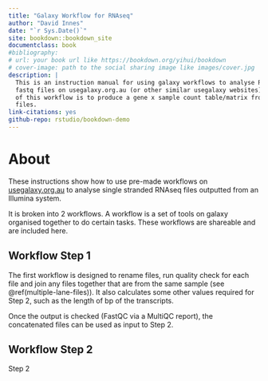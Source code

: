 ```yaml
--- 
title: "Galaxy Workflow for RNAseq"
author: "David Innes"
date: "`r Sys.Date()`"
site: bookdown::bookdown_site
documentclass: book
#bibliography: 
# url: your book url like https://bookdown.org/yihui/bookdown
# cover-image: path to the social sharing image like images/cover.jpg
description: |
  This is an instruction manual for using galaxy workflows to analyse RNAseq
  fastq files on usegalaxy.org.au (or other similar usegalaxy websites). The aim
  of this workflow is to produce a gene x sample count table/matrix from fastq 
  files.
link-citations: yes
github-repo: rstudio/bookdown-demo
---
```


# About

These instructions show how to use pre-made workflows on [usegalaxy.org.au](usegalaxy.org.au) 
to analyse single stranded RNAseq files outputted from an Illumina system. 

It is broken into 2 workflows. A workflow is a set of tools on galaxy organised together to do certain tasks. These workflows are shareable and are included here.

## Workflow Step 1 {-}
The first workflow is designed to rename files, run quality check for each file and join any files together that are from the same sample (see \@ref(multiple-lane-files)). It also calculates some other values required for Step 2, such as the length of bp of the transcripts. 

Once the output is checked (FastQC via a MultiQC report), the concatenated files can be used as input to Step 2.

## Workflow Step 2 {-}
Step 2